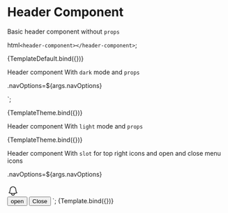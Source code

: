 
<Meta title="Header" />

# Header Component

Basic header component without `props`

  html`<header-component></header-component>`;

<Canvas columns={1}>
  <Story name="default">{TemplateDefault.bind({})}</Story>
</Canvas>

Header component With `dark` mode and `props`

  .navOptions=${args.navOptions}
>
</header-component>`;

<Canvas columns={1}>
  <Story
    name="Dark"
    args={{
      navOptions: {
        mode: 'dark',
        logo: 'https://ymedialabs.atlassian.net/s/1jmxwi/b/8/d35727372e299c952e88a10ef82bbaf6/_/jira-logo-scaled.png',
        logoAltText: 'Logo',
        headerText: 'YML',
        menuLinks: [
          {
            label: 'Home',
            type: 'link',
            url: 'home',
          },
          {
            label: 'Company',
            type: 'link',
            url: 'company',
          },
          {
            label: 'Team',
            type: 'link',
            url: 'team',
          },
          {
            label: 'Map',
            type: 'button',
            eventName: 'map-click',
          },
        ],
      },
    }}
  >
    {TemplateTheme.bind({})}
  </Story>
</Canvas>

Header component With `light` mode and `props`

<Canvas columns={1}>
  <Story
    name="Light"
    args={{
      navOptions: {
        mode: 'light',
        logo: 'https://ymedialabs.atlassian.net/s/1jmxwi/b/8/d35727372e299c952e88a10ef82bbaf6/_/jira-logo-scaled.png',
        logoAltText: 'Logo',
        headerText: 'YML',
        menuLinks: [
          {
            label: 'Home',
            type: 'link',
            url: 'home',
          },
          {
            label: 'Company',
            type: 'link',
            url: 'company',
          },
          {
            label: 'Team',
            type: 'link',
            url: 'team',
          },
          {
            label: 'Map',
            type: 'button',
            eventName: 'map-click',
          },
        ],
      },
    }}
  >
    {TemplateTheme.bind({})}
  </Story>
</Canvas>

Header component With `slot` for top right icons and open and close menu icons

  .navOptions=${args.navOptions}
>
  <div slot="slot-div" style="display:flex;flex-direction:row">
    <svg
      xmlns="http://www.w3.org/2000/svg"
      fill="white"
      viewBox="0 0 24 24"
      stroke-width="1.5"
      stroke="currentColor"
      aria-hidden="true"
      style="width:26px;height:26px;margin-top:3px;margin-right:5px"
    >
      <path
        stroke-linecap="round"
        stroke-linejoin="round"
        d="M14.857 17.082a23.848 23.848 0 005.454-1.31A8.967 8.967 0 0118 9.75v-.7V9A6 6 0 006 9v.75a8.967 8.967 0 01-2.312 6.022c1.733.64 3.56 1.085 5.455 1.31m5.714 0a24.255 24.255 0 01-5.714 0m5.714 0a3 3 0 11-5.714 0"
      />
    </svg>
    <img
      class="h-8 w-8 rounded-full"
      src="https://cdn.icon-icons.com/icons2/1378/PNG/512/avatardefault_92824.png"
      alt=""
    />
  </div>
  <button slot="open">open</button>
  <button slot="close">Close</button>
</header-component>`;

<Canvas columns={1}>
  <Story
    name="withSlot"
    args={{
      navOptions: {
        logo: 'https://ymedialabs.atlassian.net/s/1jmxwi/b/8/d35727372e299c952e88a10ef82bbaf6/_/jira-logo-scaled.png',
        logoAltText: 'Logo',
        headerText: 'YML',
        openMenuIcon: {
          slotName: 'open',
        },
        closeMenuIcon: {
          slotName: 'close',
        },
        menuLinks: [
          {
            label: 'Home',
            type: 'link',
            url: 'home',
          },
          {
            label: 'Company',
            type: 'link',
            url: 'company',
          },
          {
            label: 'Team',
            type: 'link',
            url: 'team',
          },
          {
            label: 'Map',
            type: 'button',
            eventName: 'map-click',
          },
        ],
        topRightSlot: {
          slotName: 'slot-div',
        },
      },
    }}
  >
    {Template.bind({})}
  </Story>
</Canvas>

